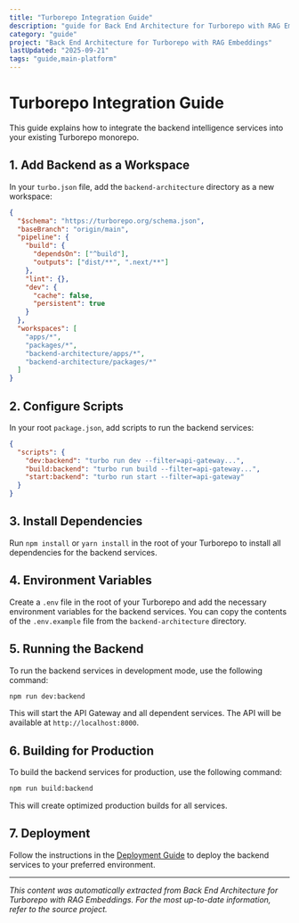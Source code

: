 ```yaml
---
title: "Turborepo Integration Guide"
description: "guide for Back End Architecture for Turborepo with RAG Embeddings"
category: "guide"
project: "Back End Architecture for Turborepo with RAG Embeddings"
lastUpdated: "2025-09-21"
tags: "guide,main-platform"
---
```


# Turborepo Integration Guide

This guide explains how to integrate the backend intelligence services into your existing Turborepo monorepo.

## 1. Add Backend as a Workspace

In your `turbo.json` file, add the `backend-architecture` directory as a new workspace:

```json
{
  "$schema": "https://turborepo.org/schema.json",
  "baseBranch": "origin/main",
  "pipeline": {
    "build": {
      "dependsOn": ["^build"],
      "outputs": ["dist/**", ".next/**"]
    },
    "lint": {},
    "dev": {
      "cache": false,
      "persistent": true
    }
  },
  "workspaces": [
    "apps/*",
    "packages/*",
    "backend-architecture/apps/*",
    "backend-architecture/packages/*"
  ]
}
```

## 2. Configure Scripts

In your root `package.json`, add scripts to run the backend services:

```json
{
  "scripts": {
    "dev:backend": "turbo run dev --filter=api-gateway...",
    "build:backend": "turbo run build --filter=api-gateway...",
    "start:backend": "turbo run start --filter=api-gateway"
  }
}
```

## 3. Install Dependencies

Run `npm install` or `yarn install` in the root of your Turborepo to install all dependencies for the backend services.

## 4. Environment Variables

Create a `.env` file in the root of your Turborepo and add the necessary environment variables for the backend services. You can copy the contents of the `.env.example` file from the `backend-architecture` directory.

## 5. Running the Backend

To run the backend services in development mode, use the following command:

```bash
npm run dev:backend
```

This will start the API Gateway and all dependent services. The API will be available at `http://localhost:8000`.

## 6. Building for Production

To build the backend services for production, use the following command:

```bash
npm run build:backend
```

This will create optimized production builds for all services.

## 7. Deployment

Follow the instructions in the [Deployment Guide](./deployment_guide.md) to deploy the backend services to your preferred environment.




---
*This content was automatically extracted from Back End Architecture for Turborepo with RAG Embeddings. For the most up-to-date information, refer to the source project.*
